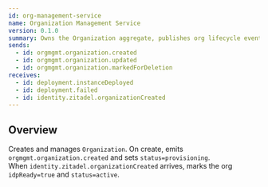 ```yaml
---
id: org-management-service
name: Organization Management Service
version: 0.1.0
summary: Owns the Organization aggregate, publishes org lifecycle events, and marks readiness after identity confirmation.
sends:
  - id: orgmgmt.organization.created
  - id: orgmgmt.organization.updated
  - id: orgmgmt.organization.markedForDeletion
receives:
  - id: deployment.instanceDeployed
  - id: deployment.failed
  - id: identity.zitadel.organizationCreated
---
```


## Overview

Creates and manages `Organization`. On create, emits `orgmgmt.organization.created` and sets `status=provisioning`.  
When `identity.zitadel.organizationCreated` arrives, marks the org `idpReady=true` and `status=active`.

<NodeGraph />
